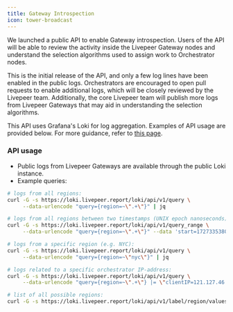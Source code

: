 ```yaml
---
title: Gateway Introspection
icon: tower-broadcast
---
```


We launched a public API to enable Gateway introspection. Users of the API
will be able to review the activity inside the Livepeer Gateway nodes and
understand the selection algorithms used to assign work to Orchestrator nodes.

This is the initial release of the API, and only a few log lines have been
enabled in the public logs. Orchestrators are encouraged to open pull requests
to enable additional logs, which will be closely reviewed by the Livepeer team.
Additionally, the core Livepeer team will publish more logs from Livepeer
Gateways that may aid in understanding the selection algorithms.

This API uses Grafana's Loki for log aggregation. Examples of API usage are
provided below. For more guidance, refer to
[this page](https://grafana.com/docs/loki/v2.4.x/api/#get-lokiapiv1query).

### API usage

- Public logs from Livepeer Gateways are available through the public Loki
  instance.
- Example queries:

```bash
# logs from all regions:
curl -G -s https://loki.livepeer.report/loki/api/v1/query \
     --data-urlencode "query={region=~\".+\"}" | jq

# logs from all regions between two timestamps (UNIX epoch nanoseconds)
curl -G -s https://loki.livepeer.report/loki/api/v1/query_range \
     --data-urlencode "query={region=~\".+\"}" --data 'start=1727335380000000000' --data 'end=1727635380000000000' | jq

# logs from a specific region (e.g. NYC):
curl -G -s https://loki.livepeer.report/loki/api/v1/query \
     --data-urlencode "query={region=~\"nyc\"}" | jq

# logs related to a specific orchestrator IP-address:
curl -G -s https://loki.livepeer.report/loki/api/v1/query \
     --data-urlencode "query={region=~\".+\"} |= \"clientIP=121.127.46.156\"" | jq

# list of all possible regions:
curl -G -s https://loki.livepeer.report/loki/api/v1/label/region/values | jq '.data'
```
